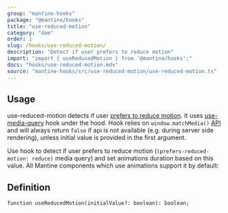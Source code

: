 ```yaml
---
group: "mantine-hooks"
package: "@mantine/hooks"
title: "use-reduced-motion"
category: "dom"
order: 1
slug: /hooks/use-reduced-motion/
description: "Detect if user prefers to reduce motion"
import: "import { useReducedMotion } from '@mantine/hooks';"
docs: "hooks/use-reduced-motion.mdx"
source: "mantine-hooks/src/use-reduced-motion/use-reduced-motion.ts"
---
```



## Usage

use-reduced-motion detects if user [prefers to reduce motion](https://developer.mozilla.org/en-US/docs/Web/CSS/@media/prefers-reduced-motion).
It uses [use-media-query](/hooks/use-media-query/) hook under the hood.
Hook relies on `window.matchMedia()` [API](https://developer.mozilla.org/en-US/docs/Web/API/Window/matchMedia)
and will always return `false` if api is not available (e.g. during server side rendering), unless initial value is provided in the first argument.

Use hook to detect if user prefers to reduce motion (`(prefers-reduced-motion: reduce)` media query) and set animations duration based on this value.
All Mantine components which use animations support it by default:

<Demo data={HooksDemos.useReducedMotionDemo} />

## Definition

```tsx
function useReducedMotion(initialValue?: boolean): boolean;
```
